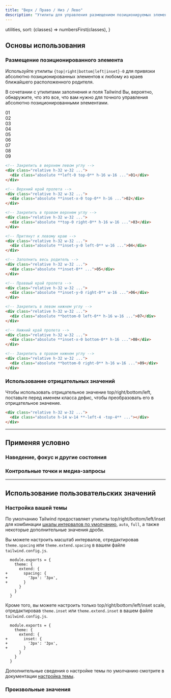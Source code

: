 ```yaml
---
title: "Верх / Право / Низ / Лево"
description: "Утилиты для управления размещением позиционируемых элементов."
---
```



  utilities,
  sort: (classes) => numbersFirst(classes),
}

## Основы использования

### Размещение позиционированного элемента

Используйте утилиты `{top|right|bottom|left|inset}-0` для привязки абсолютно позиционированных элементов к любому из краев ближайшего расположенного родителя.

В сочетании с утилитами заполнения и поля Tailwind Вы, вероятно, обнаружите, что это все, что вам нужно для точного управления абсолютно позиционированными элементами.

<Example>
  <div class="grid grid-cols-3 grid-rows-3 place-items-center gap-4 font-mono text-white text-sm font-bold leading-6">
    <div class="relative w-18 h-18 sm:w-32 sm:h-32 rounded-lg bg-stripes-purple">
      <div class="p-4 w-14 h-14 absolute left-0 top-0 flex items-center justify-center bg-purple-500 shadow-lg rounded-lg">01</div>
    </div>
    <div class="relative w-18 h-18 sm:w-32 sm:h-32 rounded-lg bg-stripes-purple">
      <div class="p-4 absolute inset-x-0 top-0 flex items-center justify-center bg-purple-500 shadow-lg rounded-lg">02</div>
    </div>
    <div class="relative w-18 h-18 sm:w-32 sm:h-32 rounded-lg bg-stripes-purple">
      <div class="p-4 w-14 h-14 absolute right-0 top-0 flex items-center justify-center bg-purple-500 shadow-lg rounded-lg">03</div>
    </div>
    <div class="relative w-18 h-18 sm:w-32 sm:h-32 rounded-lg bg-stripes-purple">
      <div class="p-4 w-14 absolute inset-y-0 left-0 flex items-center justify-center bg-purple-500 shadow-lg rounded-lg">04</div>
    </div>
    <div class="relative w-18 h-18 sm:w-32 sm:h-32 rounded-lg bg-stripes-purple">
      <div class="p-4 absolute inset-0 flex items-center justify-center bg-purple-500 shadow-lg rounded-lg">05</div>
    </div>
    <div class="relative w-18 h-18 sm:w-32 sm:h-32 rounded-lg bg-stripes-purple">
      <div class="p-4 w-14 absolute inset-y-0 right-0 flex items-center justify-center bg-purple-500 shadow-lg rounded-lg">06</div>
    </div>
    <div class="relative w-18 h-18 sm:w-32 sm:h-32 rounded-lg bg-stripes-purple">
      <div class="p-4 w-14 h-14 absolute left-0 bottom-0 flex items-center justify-center bg-purple-500 shadow-lg rounded-lg">07</div>
    </div>
    <div class="relative w-18 h-18 sm:w-32 sm:h-32 rounded-lg bg-stripes-purple">
      <div class="p-4 absolute inset-x-0 bottom-0 flex items-center justify-center bg-purple-500 shadow-lg rounded-lg">08</div>
    </div>
    <div class="relative w-18 h-18 sm:w-32 sm:h-32 rounded-lg bg-stripes-purple">
      <div class="p-4 w-14 h-14 absolute right-0 bottom-0 flex items-center justify-center bg-purple-500 shadow-lg rounded-lg">09</div>
    </div>
  </div>
</Example>

```html
<!-- Закрепить в верхнем левом углу -->
<div class="relative h-32 w-32 ...">
  <div class="absolute **left-0 top-0** h-16 w-16 ...">01</div>
</div>

<!-- Верхний край пролета -->
<div class="relative h-32 w-32 ...">
  <div class="absolute **inset-x-0 top-0** h-16 ...">02</div>
</div>

<!-- Закрепить в правом верхнем углу -->
<div class="relative h-32 w-32 ...">
  <div class="absolute **top-0 right-0** h-16 w-16 ...">03</div>
</div>

<!-- Притянут к левому краю -->
<div class="relative h-32 w-32 ...">
  <div class="absolute **inset-y-0 left-0** w-16 ...">04</div>
</div>

<!-- Заполнить весь родитель -->
<div class="relative h-32 w-32 ...">
  <div class="absolute **inset-0** ...">05</div>
</div>

<!-- Праввый край пролета -->
<div class="relative h-32 w-32 ...">
  <div class="absolute **inset-y-0 right-0** w-16 ...">06</div>
</div>

<!-- Закрепить в левом нижнем углу -->
<div class="relative h-32 w-32 ...">
  <div class="absolute **bottom-0 left-0** h-16 w-16 ...">07</div>
</div>

<!-- Нижний край пролета -->
<div class="relative h-32 w-32 ...">
  <div class="absolute **inset-x-0 bottom-0** h-16 ...">08</div>
</div>

<!-- Закрепить в правом нижнем углу -->
<div class="relative h-32 w-32 ...">
  <div class="absolute **bottom-0 right-0** h-16 w-16 ...">09</div>
</div>
```

### Использование отрицательных значений

Чтобы использовать отрицательное значение top/right/bottom/left, поставьте перед именем класса дефис, чтобы преобразовать его в отрицательное значение.

<Example>
  <div class="flex justify-center font-mono text-white text-sm font-bold leading-6">
    <div class="relative w-18 h-18 sm:w-32 sm:h-32 rounded-lg bg-stripes-purple">
      <div class="p-4 w-14 h-14 absolute -left-4 -top-4 flex items-center justify-center bg-purple-500 shadow-lg rounded-lg"></div>
    </div>
  </div>
</Example>

```html
<div class="relative h-32 w-32 ...">
  <div class="absolute h-14 w-14 **-left-4 -top-4** ..."></div>
</div>
```

---

## <Heading ignore>Применяя условно</Heading>

### <Heading ignore>Наведение, фокус и другие состояния</Heading>

<HoverFocusAndOtherStates defaultClass="top-4" featuredClass="top-6" />

### <Heading ignore>Контрольные точки и медиа-запросы</Heading>

<BreakpointsAndMediaQueries defaultClass="top-4" featuredClass="top-6" />

---

## Использование пользовательских значений

### Настройка вашей темы

По умолчанию Tailwind предоставляет утилиты top/right/bottom/left/inset для комбинации [шкалы интервалов по умолчанию](/docs/customizing-spacing#default-spacing-scale), `auto`, `full`, а также некоторые дополнительные значения дроби.

Вы можете настроить масштаб интервалов, отредактировав `theme.spacing` или `theme.extend.spacing` в вашем файле `tailwind.config.js`.

```diff-js tailwind.config.js
  module.exports = {
    theme: {
      extend: {
+       spacing: {
+         '3px': '3px',
+       }
      }
    }
  }
```

Кроме того, вы можете настроить только top/right/bottom/left/inset scale, отредактировав `theme.inset` или `theme.extend.inset` в вашем файле `tailwind.config.js`.

```diff-js tailwind.config.js
  module.exports = {
    theme: {
      extend: {
+       inset: {
+         '3px': '3px',
+       }
      }
    }
  }
```

Дополнительные сведения о настройке темы по умолчанию смотрите в документации [настройка темы](/docs/theme#customizing-the-default-theme).

### Произвольные значения

<ArbitraryValues property="top/right/bottom/left" featuredClass="top-[3px]" />
